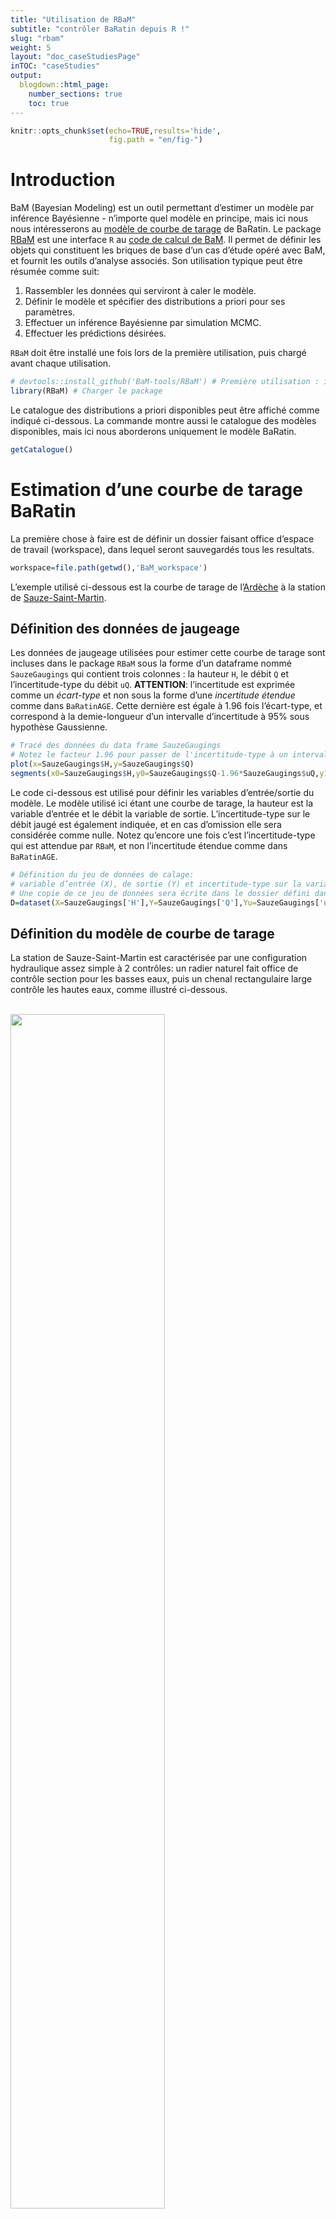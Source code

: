 ---
title: "Utilisation de RBaM"
subtitle: "contrôler BaRatin depuis R !"
slug: "rbam"
weight: 5
layout: "doc_caseStudiesPage"
inTOC: "caseStudies"    
output:
  blogdown::html_page:
    number_sections: true
    toc: true
---


```{r setup, include=FALSE}
knitr::opts_chunk$set(echo=TRUE,results='hide',
                      fig.path = "en/fig-")
```

# Introduction

BaM (Bayesian Modeling) est un outil permettant d'estimer un modèle par inférence Bayésienne - n'importe quel modèle en principe, mais ici nous nous intéresserons au [modèle de courbe de tarage](/fr/doc/topics/courbe-de-tarage) de BaRatin. Le package [RBaM](https://github.com/BaM-tools/RBaM) est une interface `R` au [code de calcul de BaM](https://github.com/BaM-tools/BaM). Il permet de définir les objets qui constituent les briques de base d'un cas d’étude opéré avec BaM, et fournit les outils d'analyse associés. Son utilisation typique peut être résumée comme suit:

1. Rassembler les données qui serviront à caler le modèle.
2. Définir le modèle et spécifier des distributions a priori pour ses paramètres.
3. Effectuer un inférence Bayésienne par simulation MCMC.
4. Effectuer les prédictions désirées.

`RBaM` doit être installé une fois lors de la première utilisation, puis chargé avant chaque utilisation. 

```{r message=FALSE}
# devtools::install_github('BaM-tools/RBaM') # Première utilisation : installer le package depuis GitHub
library(RBaM) # Charger le package
```

Le catalogue des distributions a priori disponibles peut être affiché comme indiqué ci-dessous. La commande montre aussi le catalogue des modèles disponibles, mais ici nous aborderons uniquement le modèle BaRatin.

```{r results='markup'}
getCatalogue()
```

# Estimation d'une courbe de tarage BaRatin

La première chose à faire est de définir un dossier faisant office d'espace de travail (workspace), dans lequel seront sauvegardés tous les resultats.

```{r}
workspace=file.path(getwd(),'BaM_workspace')
```

L'exemple utilisé ci-dessous est la courbe de tarage de l'[Ardèche](https://fr.wikipedia.org/wiki/Ard%C3%A8che_(rivi%C3%A8re)) à la station de [Sauze-Saint-Martin](https://www.hydro.eaufrance.fr/stationhydro/V506401001/fiche). 

## Définition des données de jaugeage

Les données de jaugeage utilisées pour estimer cette courbe de tarage sont incluses dans le package `RBaM` sous la forme d'un dataframe nommé `SauzeGaugings` qui contient trois colonnes : la hauteur `H`, le débit `Q` et l'incertitude-type du débit `uQ`. **ATTENTION**: l'incertitude est exprimée comme un *écart-type* et non sous la forme d'une *incertitude étendue* comme dans `BaRatinAGE`. Cette dernière est égale à 1.96 fois l’écart-type, et correspond à la demie-longueur d'un intervalle d'incertitude à 95\% sous hypothèse Gaussienne.

```{r}
# Tracé des données du data frame SauzeGaugings
# Notez le facteur 1.96 pour passer de l'incertitude-type à un intervalle à 95%
plot(x=SauzeGaugings$H,y=SauzeGaugings$Q)
segments(x0=SauzeGaugings$H,y0=SauzeGaugings$Q-1.96*SauzeGaugings$uQ,y1=SauzeGaugings$Q+1.96*SauzeGaugings$uQ)
```

Le code ci-dessous est utilisé pour définir les variables d'entrée/sortie du modèle. Le modèle utilisé ici étant une courbe de tarage, la hauteur est la variable d’entrée et le débit la variable de sortie. L'incertitude-type sur le débit jaugé est également indiquée, et en cas d'omission elle sera considérée comme nulle. Notez qu'encore une fois c'est l'incertitude-type qui est attendue par `RBaM`\, et non l'incertitude étendue comme dans `BaRatinAGE`. 

```{r}
# Définition du jeu de données de calage:  
# variable d’entrée (X), de sortie (Y) et incertitude-type sur la variable de sortie (Yu).
# Une copie de ce jeu de données sera écrite dans le dossier défini dans data.dir.
D=dataset(X=SauzeGaugings['H'],Y=SauzeGaugings['Q'],Yu=SauzeGaugings['uQ'],data.dir=workspace)

```

## Définition du modèle de courbe de tarage

La station de Sauze-Saint-Martin est caractérisée par une configuration hydraulique assez simple à 2 contrôles: un radier naturel fait office de contrôle section pour les basses eaux, puis un chenal rectangulaire large contrôle les hautes eaux, comme illustré ci-dessous. 

<br>
<img src="Sauze.jpg" width="70%">
<p style="text-align: center;color: gray;"> Configuration hydraulique pour l'Ardèche à Sauze-Saint-Martin (l'eau s’écoule du haut vers le bas de l'image, l’échelle est indiquée en jaune). (a) Propriétés du chenal contrôlant les hautes eaux ; (b) zoom sur la section de contrôle des basses eaux.</p>

Le code ci-dessous spécifie les distributions a priori des 6 paramètres de la courbe de tarage: hauteur d'activation, coefficient et exposant de chacun des deux contrôles. Pour plus de détails sur la spécification des a priori à cette station, vous pouvez consulter l'article de [Le Coz et al., 2014](https://hal.science/hal-00934237).

```{r}
# Paramètres du contrôle section en basses eaux: hauteur d'activation k, coefficient a et exposant c
k1=parameter(name='k1',init=-0.5,prior.dist='Uniform',prior.par=c(-1.5,0))
a1=parameter(name='a1',init=50,prior.dist='LogNormal',prior.par=c(log(50),1))
c1=parameter(name='c1',init=1.5,prior.dist='Gaussian',prior.par=c(1.5,0.05))
# Paramètres du contrôle chenal en hautes eaux: hauteur d'activation k, coefficient a et exposant c
k2=parameter(name='k2',init=1,prior.dist='Gaussian',prior.par=c(1,1))
a2=parameter(name='a2',init=100,prior.dist='LogNormal',prior.par=c(log(100),1))
c2=parameter(name='c2',init=1.67,prior.dist='Gaussian',prior.par=c(1.67,0.05))
```

La matrice des contrôles est ensuite définie comme suit :

```{r}
# Matrice des contrôles : les colonnes représentent les contrôles, les lignes les segments de hauteur.
# Ici la matrice signifie que le contrôle section est l'unique contrôle actif en basses eaux,
# puis le contrôle chenal est l'unique contrôle actif en hautes eaux.
controlMatrix=rbind(c(1,0),
                    c(0,1))
```

Pour finir, toutes ces informations sont transmises à `RBaM` en créant un objet de type `model` comme indiqué ci-dessous :

```{r}
# Tout réunir dans un objet de type "model"
M=model(ID='BaRatin', # ID du modèle considéré - ici, BaRatin
        nX=1,nY=1, # nombre de variables d’entrée/sortie : ici, 1 entrée (H) et 1 sortie (Q)
        par=list(k1,a1,c1,k2,a2,c2), # liste des paramètres du modèle - bien respecter l'ordre (k,a,c) pour chaque contrôle successif
        xtra=xtraModelInfo(object=controlMatrix)) # faire passer la matrice des contrôles via xtraModelInfo() comme indiqué ici
```

Nous avons donc à présent défini le modèle à estimer `M` ainsi que les données de calage `D`: tout est paré pour le calage !

## Lancer BaM et explorer les simulations MCMC

La fonction `BaM` est utilisée pour effectuer l'estimation des paramètres. Ceci lancera un [simulateur MCMC](/fr/doc/topics/mcmc) et sauvegardera les résultats dans le workspace.

```{r results='markup'}
BaM(mod=M,data=D) # Estimer les paramètres du modèle M en utilisant les données de calage D
```

Les échantillons MCMC peuvent à présent être lus. Il y a 2 fichiers MCMC: 'Results_MCMC.txt' contient les simulations brutes et est donc assez volumineux. 'Results_Cooking.txt' contient les simulations post-traitées avec un 'brûlage' de la première partie des itérations et un 'affinage' des simulations restantes (voir [cette page](/fr/doc/topics/mcmc) pour des explications plus détaillées). Ce dernier fichier devrait être favorisé dans la plupart des cas. Les propriétés des simulations MCMC peuvent évidemment être modifiées si nécessaire : pour cela voir les pages d'aide `?BaM`, `?mcmcOptions` et `?mcmcCooking`.

```{r results='markup'}
# Lecture des simulations MCMC post-traitées
MCMC=readMCMC(file.path(workspace,'Results_Cooking.txt'))
head(MCMC)
```

Quelques fonctions sont fournies avec `RBaM` pour explorer les simulations MCMC. La première fonction trace les valeurs simulées pour chaque paramètre ("trace plot") et est utile pour juger visuellement de la convergence des simulations MCMC.

```{r fig.height=6, fig.width=9}
# Trace plot pour chaque paramètre, utile pour évaluer la convergence
plots=tracePlot(MCMC)
patchwork::wrap_plots(plots,ncol=3)
```

La seconde fonction trace la densité a posteriori de chaque paramètre.

```{r fig.height=6, fig.width=9, warning=FALSE}
# Densité  pour chaque paramètre
plots=densityPlot(MCMC)
patchwork::wrap_plots(plots,ncol=3)
```

La troisième fonction crée un  "[violin plot](https://en.wikipedia.org/wiki/Violin_plot)" qui est utile pour comparer les distributions a posteriori de plusieurs paramètres dans un unique graphique (ici par exemple l'exposant de chaque contrôle).

```{r fig.height=3, fig.width=6}
# Violin plot, utile pour des paramètres 'comparables'
violinPlot(MCMC[c('c1','c2')])
```

## Estimer la courbe de tarage et ses incertitudes

La courbe de tarage et ses incertitudes peuvent être estimées à partir des simulations MCMC. Pour y parvenir, il faut d'abord définir la grille de valeurs de hauteur sur laquelle la courbe de tarage est calculée. Il faut ensuite définir un objet de type `prediction` qui spécifie quels types d'incertitude doivent être propagés. Par exemple, l'incertitude totale réclame de propager à la fois l'incertitude paramétrique (induite par la connaissance imparfaite des paramètres de la courbe) et l'[incertitude structurelle](/fr/doc/baratinage/erreurs-structurelles/) (induite par le caractère approximatif de toute courbe de tarage).  

```{r}
# Définition de la grille de hauteurs sur laquelle la courbe de tarage est calculée
hgrid=data.frame(H=seq(-1,7,0.1))
# Définition d'un objet 'prediction' pour l'incertitude totale
totalU=prediction(X=hgrid, # hauteurs
                  spagFiles='totalU.spag', # fichier dans lequel les prédictions sont sauvegardées
                  data.dir=workspace, # Une copie des jeux de données sera écrite dans ce dossier
                  doParametric=TRUE, # propager l'incertitude paramétrique ?
                  doStructural=TRUE) # propager l'incertitude structurelle ?
```

La propagation d'incertitude est ensuite effectuée en utilisant la même fonction `BaM` que précédemment, mais en mode "prédiction". Pour cela les options `doCalib=FALSE` et `doPred=TRUE` indiquent que le calage a déjà été effectué, et que la tâche à accomplir est d'utiliser les simulations MCMC existantes pour effectuer une prédiction incertaine (en l'occurrence, estimer la courbe de tarage et ses incertitudes). Notez que le mot "prédiction" est utilisé ici dans un sens très générique qui signifie "estimer les sorties incertaines du modèle".

```{r}
# Re-lancer BaM, mais en mode "prédiction"
BaM(mod=M,data=D, # modèle et données
    pred=totalU, # prédiction à effectuer
    doCalib=FALSE,doPred=TRUE) # Ne pas re-caler mais faire les prédictions
```

Le fichier 'spaghetti' résultant de l'appel de cette fonction peut être lu dans le workspace et visualisé comme indiqué ci-dessous. Bien que les spaghetti constituent les sorties brutes des prédictions, il est souvent plus pratique de tracer des intervalles d'incertitude. Ceux-ci ont été calculés automatiquement par `BaM` et sauvegardés dans les fichiers portant l’extension '.env' (comme 'enveloppe').

```{r fig.height=4, fig.width=9}
par(mfrow=c(1,2)) # 2 figures sur la même ligne
# spaghetti représentant l'incertitude totale
Q=read.table(file.path(workspace,'totalU.spag'))
matplot(hgrid$H,Q,col='red',type='l',lty=1,main='spaghetti')
# Intervalles à 95% pour l'incertitude totale
Q=read.table(file.path(workspace,'totalU.env'),header=T)
matplot(hgrid$H,Q[,2:3],col='red',type='l',lty=1,main='uncertainty envelop')
```

La même logique peut être utilisée pour estimer l'incertitude paramétrique seule (ce qui revient à "désactiver" l'incertitude structurelle) et la courbe de tarage maxpost (ce qui revient à "désactiver" les incertitudes paramétriques et structurelle).

```{r}
# Définir un objet 'prediction' pour l'incertitude paramétrique seule - notez le doStructural=FALSE
paramU=prediction(X=hgrid,spagFiles='paramU.spag',data.dir=workspace,
                  doParametric=TRUE,doStructural=FALSE)
# Définir un objet 'prediction' sans incertitude, ce qui conduit à la courbe de tarage maxpost
maxpost=prediction(X=hgrid,spagFiles='maxpost.spag',data.dir=workspace,
                  doParametric=FALSE,doStructural=FALSE)
# Lancer BaM en mode prédiction
BaM(mod=M,data=D, # model and data
    pred=list(paramU,maxpost), # prédictions à effectuer - quand il y en a plusieurs, il faut les rassembler dans une liste
    doCalib=FALSE,doPred=TRUE) # Ne pas re-caler mais faire les prédictions
```

Il est maintenant possible de recréer la figure proposée par `BaRatinAGE`, qui superpose l'incertitude totale, l'incertitude paramétrique, la courbe de tarage maxpost et les jaugeages.

```{r fig.height=6, fig.width=9}
# Lire et tracer en rouge l'enveloppe représentant l'incertitude totale
Q=read.table(file.path(workspace,'totalU.env'),header=T)
matplot(hgrid$H,Q[,2:3],col='red',type='l',lty=1)
# Lire et tracer en rose l'enveloppe représentant l'incertitude paramétrique
Q=read.table(file.path(workspace,'paramU.env'),header=T)
matplot(hgrid$H,Q[,2:3],col='pink',type='l',lty=1,add=TRUE)
# Lire et tracer en noir la courbe de tarage maxpost
Q=read.table(file.path(workspace,'maxpost.spag'))
matplot(hgrid$H,Q,col='black',type='l',lty=1,add=TRUE)
# Ajouter les jaugeages
points(x=SauzeGaugings$H,y=SauzeGaugings$Q,pch=19)
segments(x0=SauzeGaugings$H,y0=SauzeGaugings$Q-1.96*SauzeGaugings$uQ,y1=SauzeGaugings$Q+1.96*SauzeGaugings$uQ)
```

## Production d'un hydrogramme incertain

La production d'un hydrogramme incertain est quasiment identique à celle d'une courbe de tarage incertaine : la seule chose à changer est de remplacer la grille de hauteurs par un limnigramme, comme celui représenté ci-dessous par exemple (le fichier de données peut être téléchargé [ici](SauzeHt.csv))

```{r fig.height=4, fig.width=9}
# Lecture et tracé du limnigramme
ht=read.table('SauzeHt.csv',header=T,sep=';',colClasses=c('POSIXct','numeric'))
plot(ht,type='l')
```

Le code est le même que précédemment, à l'exception du fait que les valeurs de hauteur utilisées dans les prédictions proviennent du limnigramme (`ht['stage']`) plutôt que de la grille de hauteur (`hgrid`).

```{r}
# Objet 'prediction' pour l'incertitude totale
totalU=prediction(X=ht['stage'],spagFiles='totalU.spag',data.dir=workspace, 
                  doParametric=TRUE,doStructural=TRUE) 
# Objet 'prediction' pour l'incertitude paramétrique
paramU=prediction(X=ht['stage'],spagFiles='paramU.spag',data.dir=workspace,
                  doParametric=TRUE,doStructural=FALSE)
# Objet 'prediction' pour l'hydrogramme maxpost
maxpost=prediction(X=ht['stage'],spagFiles='maxpost.spag',data.dir=workspace,
                  doParametric=FALSE,doStructural=FALSE)
# lancer BaM en mode prédiction
BaM(mod=M,data=D,pred=list(totalU,paramU,maxpost),doCalib=FALSE,doPred=TRUE)
```

L'hydrogramme résultant de ce calcul peut être tracé avec ses incertitudes.

```{r fig.height=6, fig.width=9}
# Incertitude totale en rouge
Q=read.table(file.path(workspace,'totalU.env'),header=T)
matplot(ht$time,Q[,2:3],col='red',type='l',lty=1)
# Incertitude paramétrique en rose
Q=read.table(file.path(workspace,'paramU.env'),header=T)
matplot(ht$time,Q[,2:3],col='pink',type='l',lty=1,lwd=2,add=TRUE)
# Hydrogramme maxpost en noir
Q=read.table(file.path(workspace,'maxpost.spag'))
matplot(ht$time,Q,col='black',type='l',lty=1,add=TRUE)
```

Notez qu'aucune incertitude n'a été considérée sur le limnigramme. Il est possible de rajouter cette composante en utilisant, plutôt qu'un unique limnigramme, des "spaghetti de limnigramme", c'est à dire de nombreux limnigrammes répliqués qui quantifient l'incertitude. L'exemple ci-dessous montre comment générer ces spaghetti dans le cas d'erreurs Gaussiennes indépendantes d’écart-type constant $\sigma_h=5 \mathrm{cm}$. Des modèles d’erreurs plus avancés pourraient être  utilisés (comme décrit dans [cette page](/fr/doc/topics/limni/)) mais pour le moment `RBaM` ne propose pas de fonctionnalité dédiée - la génération des spaghetti de limnigramme reste donc de votre responsabilité.

```{r fig.height=4, fig.width=9}
set.seed(82487)
# Créer 100 réplications pour ht, avec un écart-type de 5cm
htrep=matrix(rnorm(n=NROW(ht)*100,mean=ht$stage,sd=0.05),nrow=NROW(ht),ncol=100)
# Tracer les spaghetti de limnigramme 
matplot(ht$time,htrep,col='gray',type='l',lty=1)
```

Le reste de l'analyse se déroule comme précédemment, en remplaçant le limnigramme unique par les spaghetti de limnigramme.

```{r}
# Incertitude totale
totalU=prediction(X=list(htrep), # spaghetti, doivent obligatoirement être placés dans une liste
                  spagFiles='totalU.spag', data.dir=workspace,
                  doParametric=TRUE, doStructural=TRUE)
# Incertitudes param+hauteur (incertitude structurelle désactivée)
param_hU=prediction(X=list(htrep),spagFiles='param_hU.spag',data.dir=workspace,
                  doParametric=TRUE,doStructural=FALSE)
# Incertitude de hauteur seulement  (incertitudes structurelle et paramétrique désactivées)
hU=prediction(X=list(htrep),spagFiles='hU.spag',data.dir=workspace,
                  doParametric=FALSE,doStructural=FALSE)
# lancer BaM en mode prédiction
BaM(mod=M,data=D,pred=list(totalU,param_hU,hU),doCalib=FALSE,doPred=TRUE)
```

Ceci conduit à la figure ci-dessous. Notez qu'un axe des ordonnées logarithmique a été utilise pour mettre en avant les moyennes et basses eaux pour lesquelles l'incertitude due aux hauteurs est notable. 

```{r fig.height=6, fig.width=9}
# Incertitude totale en rouge
Q=read.table(file.path(workspace,'totalU.env'),header=T)
matplot(ht$time,Q[,2:3],col='red',type='l',lty=1,log='y')
# Incertitude paramétrique+hauteur en rose
Q=read.table(file.path(workspace,'param_hU.env'),header=T)
matplot(ht$time,Q[,2:3],col='pink',type='l',lty=1,lwd=2,add=TRUE)
# Incertitude hauteur en jaune
Q=read.table(file.path(workspace,'hU.env'),header=T)
matplot(ht$time,Q[,2:3],col='goldenrod1',type='l',lty=1,lwd=2,add=TRUE)
# Hydrogramme maxpost en noir
Q=read.table(file.path(workspace,'maxpost.spag'))
matplot(ht$time,Q,col='black',type='l',lty=1,add=TRUE)
```

# Conclusion

Le package `RBaM` permet de piloter BaRatin directement depuis `R` sans passer par l'interface graphique `BaRatinAGE`. Bien que cela demande un apprentissage plus long, le jeu peut en valoir la chandelle, surtout pour les utilisateurs qui sont déjà familiers avec le language `R`:

* `RBaM` offre plus de flexibilité dans l'application de BaRatin
* `RBaM` facilite l’intégration d'analyses BaRatin dans d'autres processus d'analyse existants
* `RBaM` permet d’accéder à tous les outils de l'écosystème `R`, en particulier pour préparer les données, visualiser les résultats, effectuer des analyses statistiques, etc.
* Enfin, et c'est important, `RBaM` ne se restreint pas au modèle de courbe de tarage de BaRatin. En particulier, des modèles de courbes de tarage non-univoques (par exemple dans le cas de remous variable, d'influence de la végétation, de détarages multiples etc.) sont disponibles dans `RBaM` mais pas encore dans `BaRatinAGE`. De manière générale, tout nouveau modèle sera disponible dans `RBaM` bien avant qu'il le soit dans `BaRatinAGE`.

```{r message=FALSE, warning=FALSE, include=FALSE}
# Cleanup
unlink(workspace, recursive=TRUE)
```
